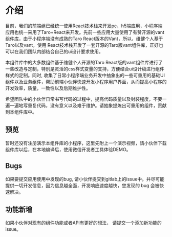 
# 介绍

目前，我们的前端组已经统一使用React技术栈来开发pc，h5端应用，小程序端应用也统一采用了Taro+React来开发。先前一些应用大量使用了有赞开源的vant组件库，由于小程序端没有成熟的Taro React版本的Vant，所以，维健个人基于Taro以及vant，使用 React技术栈开发了一套开源的Taro版vant组件库，正好也可以在我们团队内部结合自己的ui设计要求使用。

本组件库中的大多数组件基于维健个人开源的Taro React版的vant组件库进行了一些改造与定制，特别是灵活的css样式变量的支持，方便结合ui设计稿进行组件样式的定制。同时, 收集了日常小程序端业务开发中抽象出的一些可重用的基础UI组件以及业务组件，帮助前端小伙伴快速开发小程序用户界面，从而提高小程序的开发效率，质量，一致性以及后期维护性。

希望团队中的小伙伴日常书写代码的过程中，提高代码质量以及封装程度，不要一遍一遍地写重复代码，没有意义以及难于维护。请抽象提炼出可重用的组件，贡献到本组件库中。

## 预览

暂时还没有注册演示本组件库的小程序，这里先附上一个演示视频，请小伙伴下载组件库以后，在本地编译后，使用微信开发者工具体验DEMO。

<div class="czh-doc-video-container">
  <CzhDocVideo
    source={{src: normalizeImagePath('/videos/demo.mp4'), type: 'video/mp4'}}
    options={{controls: true}}
  />
</div>

## Bugs 

如果要提交应用使用中发现的bug, 请小伙伴提交到gitlab上的issue中。并尽可能提供一切开发信息，因为信息越全面，开发响应速度越快，您发现的 bug 会被快速解决。

## 功能新增

如果小伙伴对现有的组件功能或者API有更好的想法， 请提交一个添加新功能的 issue。

